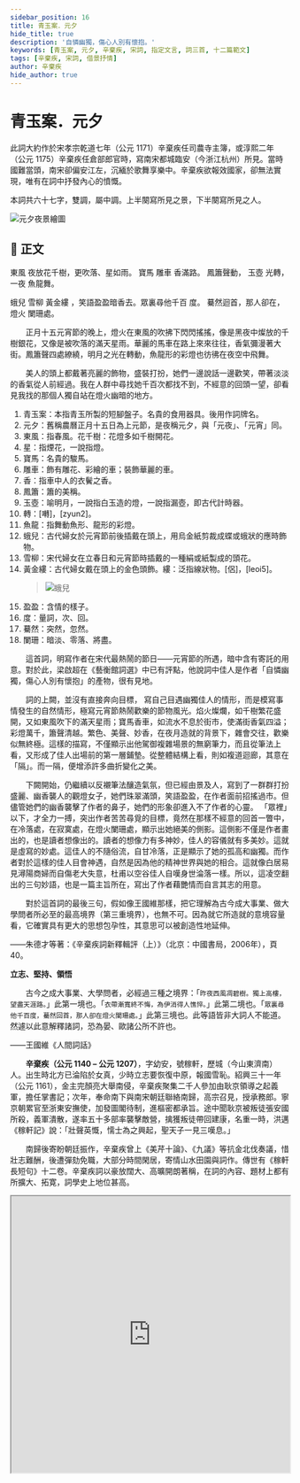 ```yaml
---
sidebar_position: 16
title: 青玉案．元夕
hide_title: true
description: '自憐幽獨，傷心人別有懷抱。'
keywords: [青玉案, 元夕, 辛棄疾, 宋詞, 指定文言, 詞三首, 十二篇範文]
tags: [辛棄疾, 宋詞, 借景抒情]
author: 辛棄疾
hide_author: true
---
```


# <span className="KeepAll" data-annotation="詞牌"><Annotate title="本指青玉所製的短腳盤子。名貴的食用器具。後用作詞牌名。">青玉案</Annotate></span>．<span className="KeepAll"><Annotate title="舊稱農曆正月十五日為上元節，是夜稱元夕，與「元夜」、「元宵」同。">元夕</Annotate></span>

<Author name='辛棄疾' />

<Intro>

此詞大約作於宋孝宗乾道七年（公元 1171）辛棄疾任司農寺主簿，或淳熙二年（公元 1175）辛棄疾任倉部郎官時，寫南宋都城臨安（今浙江杭州）所見。當時國難當頭，南宋卻偏安江左，沉緬於歌舞享樂中。辛棄疾欲報效國家，卻無法實現，唯有在詞中抒發內心的憤慨。

本詞共六十七字，雙調，屬中調。上半闋寫所見之景，下半闋寫所見之人。

![元夕夜景繪圖](/img/settext/青玉案．元夕/scenery.jpg)

</Intro>


## 📖 正文

<p className='main prose'>
  <Annotate title='指春風。花千樹：花燈多如千樹開花。'>東風</Annotate>
  夜放花千樹，更吹落、<Annotate title='指煙花，一說指燈。'>星</Annotate>如雨。
  <Annotate title='名貴的駿馬。'>寶馬</Annotate>
  <Annotate title='飾有雕花、彩繪的車；裝飾華麗的車。'>雕車</Annotate>
  <Annotate title='指車中人的衣鬢之香。'>香</Annotate>滿路。
  <Annotate title='簫的美稱。'>鳳簫</Annotate>聲動，
  <Annotate title='喻明月，一說指白玉造的燈，一說指漏壺，即古代計時器。'>
    玉壺
  </Annotate>
  光<Annotate title='粵 [囀]，[zyun2]'>轉</Annotate>，一夜
  <Annotate title='指舞動魚形、龍形的彩燈。'>魚龍</Annotate>舞。
</p>

<p className='main prose'>
  <Annotate title='古代婦女於元宵節前後插戴在頭上，用烏金紙剪裁成蝶或蛾狀的應時飾物。'>
    蛾兒
  </Annotate>
  <Annotate title='宋代婦女在立春日和元宵節時插戴的一種絹或紙製成的頭花。'>
    雪柳
  </Annotate>
  <Annotate title='古代婦女戴在頭上的金色頭飾。縷：泛指線狀物。粵 [侶]，[leoi5]。'>
    黃金縷
  </Annotate>
  ，笑語<Annotate title='含情的樣子。'>盈盈</Annotate>暗香去。眾裏尋他千百
  <Annotate title='量詞，次、回。'>度</Annotate>。
  <Annotate title='突然，忽然。'>驀然</Annotate>迴首，那人卻在，燈火
  <Annotate title='暗淡、零落、將盡。'>闌珊</Annotate>處。
</p>

<Translation>

　　正月十五元宵節的晚上，燈火在東風的吹拂下閃閃搖搖，像是黑夜中燦放的千樹銀花，又像是被吹落的滿天星雨。華麗的馬車在路上來來往往，香氣彌漫著大街。鳳簫聲四處繚繞，明月之光在轉動，魚龍形的彩燈也彷彿在夜空中飛舞。

　　美人的頭上都戴著亮麗的飾物，盛裝打扮，她們一邊說話一邊歡笑，帶著淡淡的香氣從人前經過。我在人群中尋找她千百次都找不到，不經意的回頭一望，卻看見我找的那個人獨自站在燈火幽暗的地方。

</Translation>

<Dictionary>
<ol>
<li>青玉案：本指青玉所製的短腳盤子。名貴的食用器具。後用作詞牌名。</li>
<li>元夕：舊稱農曆正月十五日為上元節，是夜稱元夕，與「元夜」、「元宵」同。</li>
<li>東風：指春風。花千樹：花燈多如千樹開花。</li>
<li>星：指煙花，一說指燈。</li>
<li>寶馬：名貴的駿馬。</li>
<li>雕車：飾有雕花、彩繪的車；裝飾華麗的車。</li>
<li>香：指車中人的衣鬢之香。</li>
<li>鳳簫：簫的美稱。</li>
<li>玉壺：喻明月，一說指白玉造的燈，一說指漏壺，即古代計時器。</li>
<li>轉：<Py>[囀]，[zyun2]</Py>。</li>
<li>魚龍：指舞動魚形、龍形的彩燈。</li>
<li>蛾兒：古代婦女於元宵節前後插戴在頭上，用烏金紙剪裁成蝶或蛾狀的應時飾物。</li>
<li>雪柳：宋代婦女在立春日和元宵節時插戴的一種絹或紙製成的頭花。</li>
<li>黃金縷：古代婦女戴在頭上的金色頭飾。縷：泛指線狀物。<Py>[侶]，[leoi5]</Py>。</li>

> ![蛾兒](/img/settext/青玉案．元夕/hairpin.jpg)

<li>盈盈：含情的樣子。</li>
<li>度：量詞，次、回。</li>
<li>驀然：突然，忽然。</li>
<li>闌珊：暗淡、零落、將盡。</li>
</ol>
</Dictionary>

<Media>
<Tabs>
  <TabItem value='經典動畫教材套' default>
    <Youtube id='2IQ_rHqsUiI' />
  </TabItem>
  <TabItem value='圖解古文'>
    <Youtube id='PJB6-PyqO1c' />
  </TabItem>
  <TabItem value='作者動畫'>
    <Youtube id='Att8rckzoOk' />
  </TabItem>
</Tabs>
</Media>

<Appreciation>

　　這首詞，明寫作者在宋代最熱鬧的節日——元宵節的所遇，暗中含有寄託的用意。對於此，梁啟超在《藝衡館詞選》中已有評點，他說詞中佳人是作者「自憐幽獨，傷心人別有懷抱」的產物，很有見地。

　　詞的上闕，並沒有直接奔向目標， 寫自己目遇幽獨佳人的情形，而是模寫事情發生的自然情形，極寫元宵節熱鬧歡樂的節物風光。焰火燦爛，如千樹繁花盛開，又如東風吹下的滿天星雨；寶馬香車，如流水不息於街市，使滿街香氣四溢；彩燈萬千，簫聲清越。繁色、美聲、妙香，在夜月造就的背景下，雜會交往，歡樂似無終極。這樣的描寫，不僅顯示出他駕御複雜場景的無窮筆力，而且從筆法上看，又形成了佳人出場前的第一層鋪墊。從整體結構上看，則如複道迴廊，其意在「隔」。而一隔，便增添許多曲折變化之美。

　　下闕開始，仍繼續以反襯筆法釀造氣氛，但已經由景及人，寫到了一群群打扮盛麗、幽香襲人的觀燈女子，她們珠翠滿頭，笑語盈盈，在作者面前招搖過市。但儘管她們的幽香襲擊了作者的鼻子，她們的形象卻進入不了作者的心靈。 「眾裡」以下，才全力一搏，突出作者苦苦尋覓的目標，竟然在那樣不經意的回首一瞥中，在冷落處，在寂寞處，在燈火闌珊處，顯示出她絕美的側影。這側影不僅是作者畫出的，也是讀者想像出的。讀者的想像力有多神妙，佳人的容儀就有多美妙。這就是虛寫的妙處。這佳人的不隨俗流，自甘冷落，正是顯示了她的孤高和幽獨。而作者對於這樣的佳人目會神遇，自然是因為他的精神世界與她的相合。這就像白居易見潯陽商婦而自傷老大失意，杜甫以空谷佳人自嘆身世淪落一樣。所以，這凌空翻出的三句妙語，也是一篇主旨所在，寫出了作者藉艷情而自言其志的用意。

　　對於這首詞的最後三句，假如像王國維那樣，把它理解為古今成大事業、做大學問者所必至的最高境界（第三重境界），也無不可。因為就它所造就的意境容量看，它確實具有更大的思想包孕性，其意思可以被創造性地延伸。

<p className='source'>——朱德才等著：《辛棄疾詞新釋輯評（上）》（北京：中國書局，2006年），頁40。</p>

<Quote>

**立志、堅持、領悟**

　　古今之成大事業、大學問者，必經過三種之境界：「`昨夜西風凋碧樹。獨上高樓，望盡天涯路。`」此第一境也。「`衣帶漸寬終不悔，為伊消得人憔悴。`」此第二境也。「`眾裏尋他千百度，驀然回首，那人卻在燈火闌珊處。`」此第三境也。此等語皆非大詞人不能道。然遽以此意解釋諸詞，恐為晏、歐諸公所不許也。<p className="source">——王國維《人間詞話》</p>

</Quote>

</Appreciation>

<Biography>

　　**辛棄疾（公元 1140 – 公元 1207）**，字幼安，號稼軒，歷城（今山東濟南）人。出生時北方已淪陷於女真，少時立志要恢復中原，報國雪恥。紹興三十一年（公元 1161），金主完顏亮大舉南侵，辛棄疾聚集二千人參加由耿京領導之起義軍，擔任掌書記；次年，奉命南下與南宋朝廷聯絡南歸，高宗召見，授承務郎。寧京朝累官至浙東安撫使，加發圖閣待制，進樞密都承旨。途中聞耿京被叛徒張安國所殺，義軍潰散，遂率五十多部率襲擊敵營，擒獲叛徒帶回建康，名重一時，洪邁《稼軒記》說：「壯聲英慨，懦士為之興起，聖天子一見三嘆息。」

　　南歸後寄盼朝廷振作，辛棄疾曾上《美芹十論》、《九議》等抗金北伐奏議，惜壯志難酬，後遭彈劾免職，大部分時間閑居，寄情山水田園與詞作。傳世有《稼軒長短句》十二卷。辛棄疾詞以豪放闊大、高曠開朗著稱，在詞的內容、題材上都有所擴大、拓寛，詞學史上地位甚高。

</Biography>

<Challenges>

<ChallengeItem label="評估練習">

<Quiz href='https://docs.google.com/forms/d/1QnJN7VFh15ZMcK7Ji3QtAuo80R-DSgoo_jUDq-2Zo5I/copy' />

<Solution>

<QuizAnswers />

</Solution>

</ChallengeItem>

<ChallengeItem label="字詞配對">

<iframe src='https://quizlet.com/686444322/match/embed?i=4dc347&x=1jj1' height='500' width='100%' style={{ border: 0 }} />

<NoSolution />

</ChallengeItem>

</Challenges>

## 📚 延伸閱讀

<Author name='李清照' source='〈永遇樂〉' />

<div className="read-around">

落日熔金，暮雲合璧，人在何處？染柳煙濃，吹梅笛怨，春意知幾許？元宵佳節，融和天氣，次第豈無風雨？來相召，香車寶馬，謝他酒朋詩侶。

中州盛日，閨門多暇，記得偏重三五，鋪翠冠兒，捻金雪柳，簇帶爭濟楚，如今憔悴，風鬟雲鬢，怕見夜間出去。不如向，簾兒底下，聽人笑語。

</div>

<Author name='晏殊' dynasty='宋' source='〈蝶戀花〉' />

<div className="read-around">

檻菊愁煙蘭泣露。羅幕輕寒，燕子雙飛去。明月不諳離恨苦，斜光到曉穿朱戶。

昨夜西風凋碧樹。獨上高樓，望盡天涯路。欲寄彩箋兼尺素，山長水闊知何處。

</div>

<Author name='柳永' dynasty='宋' source='〈蝶戀花〉' />

<div className="read-around">

佇倚危樓風細細。望極春愁，黯黯生天際。草色煙光殘照裏，無言誰會憑欄意。

擬把疏狂圖一醉。對酒當歌，強樂還無味。衣帶漸寬終不悔，為伊消得人憔悴。

</div>

